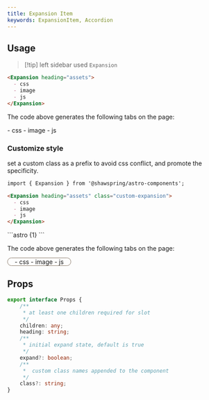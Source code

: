 ```yaml
---
title: Expansion Item 
keywords: ExpansionItem, Accordion
---
```



## Usage
>[!tip] left sidebar used `Expansion` 


````md
<Expansion heading="assets">
  - css
  - image
  - js
</Expansion> 
````
The code above generates the following tabs on the page:

<Expansion heading="assets">
  - css
  - image
  - js
</Expansion> 

### Customize style
set a custom class as a prefix to avoid css conflict, and promote the specificity. 
<Tabs>
  <TabItem label="mdx">
  ````md {3}
  import { Expansion } from '@shawspring/astro-components';  

  <Expansion heading="assets" class="custom-expansion">
    - css
    - image
    - js 
  </Expansion>  
  ````
  </TabItem>
  <TabItem label="css">
  ```astro {1} 
  <style is:global>
      .custom-expansion {
      padding: 0 1rem;
          width: 50%;
          border: 1px solid #887766;
          border-radius: 1rem;
      }
      .custom-expansion .toggle {
          text-align: center;
          height: 3rem;
          line-height: 3rem;
      }
      .custom-expansion h2 {
          text-align: center;
      }
  </style>
  ```
  </TabItem>
</Tabs>

The code above generates the following tabs on the page:

<Expansion heading="assets" class="custom-expansion">
  - css
  - image
  - js 
</Expansion>  


## Props
```ts
export interface Props {
    /**
     * at least one children required for slot
     */
    children: any;
    heading: string;
    /**
     * initial expand state, default is true
     */
    expand?: boolean;
    /**
     *  custom class names appended to the component
     */
    class?: string;   
}
```





